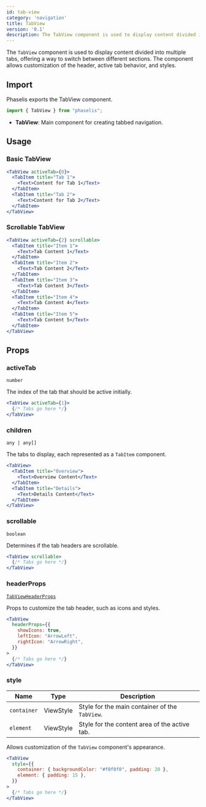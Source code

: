 ```yaml
---
id: tab-view
category: 'navigation'
title: TabView
version: '0.1'
description: The TabView component is used to display content divided into multiple tabs, offering a way to switch between different sections.
---
```


The `TabView` component is used to display content divided into multiple tabs, offering a way to switch between different sections. The component allows customization of the header, active tab behavior, and styles.

## Import

Phaselis exports the TabView component.

```js
import { TabView } from "phaselis";
```

- **TabView**: Main component for creating tabbed navigation.

## Usage

### Basic TabView

```jsx
<TabView activeTab={0}>
  <TabItem title="Tab 1">
    <Text>Content for Tab 1</Text>
  </TabItem>
  <TabItem title="Tab 2">
    <Text>Content for Tab 2</Text>
  </TabItem>
</TabView>
```

### Scrollable TabView

```jsx
<TabView activeTab={2} scrollable>
  <TabItem title="Item 1">
    <Text>Tab Content 1</Text>
  </TabItem>
  <TabItem title="Item 2">
    <Text>Tab Content 2</Text>
  </TabItem>
  <TabItem title="Item 3">
    <Text>Tab Content 3</Text>
  </TabItem>
  <TabItem title="Item 4">
    <Text>Tab Content 4</Text>
  </TabItem>
  <TabItem title="Item 5">
    <Text>Tab Content 5</Text>
  </TabItem>
</TabView>
```

## Props

### activeTab
`number`

The index of the tab that should be active initially.


```jsx
<TabView activeTab={1}>
  {/* Tabs go here */}
</TabView>
```

### children
`any | any[]`

The tabs to display, each represented as a `TabItem` component.


```jsx
<TabView>
  <TabItem title="Overview">
    <Text>Overview Content</Text>
  </TabItem>
  <TabItem title="Details">
    <Text>Details Content</Text>
  </TabItem>
</TabView>
```

### scrollable
`boolean`

Determines if the tab headers are scrollable.


```jsx
<TabView scrollable>
  {/* Tabs go here */}
</TabView>
```

### headerProps
[`TabViewHeaderProps`](tab-view-header-props)

Props to customize the tab header, such as icons and styles.


```jsx
<TabView
  headerProps={{
    showIcons: true,
    leftIcon: "ArrowLeft",
    rightIcon: "ArrowRight",
  }}
>
  {/* Tabs go here */}
</TabView>
```

### style
| Name        | Type      | Description                                      |
|-------------|-----------|-------------------------------------------------- |
| `container` | ViewStyle | Style for the main container of the `TabView`.   |
| `element`   | ViewStyle | Style for the content area of the active tab.    |

Allows customization of the `TabView` component's appearance.


```jsx
<TabView
  style={{
    container: { backgroundColor: "#f0f0f0", padding: 20 },
    element: { padding: 15 },
  }}
>
  {/* Tabs go here */}
</TabView>
```
